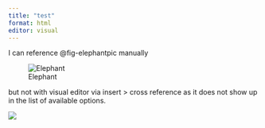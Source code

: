 ```yaml
---
title: "test"
format: html
editor: visual
---
```


I can reference @fig-elephantpic manually

![Elephant](crossref-figure.png){#fig-elephantpic}

but not with visual editor via insert \> cross reference as it does not show up in the list of available options.

![](noccrossrefs.png)
